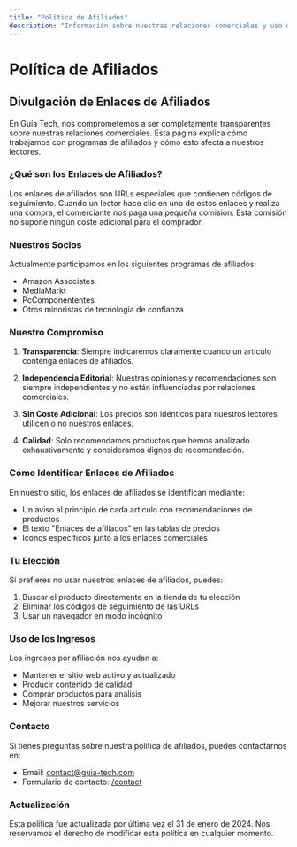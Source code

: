 ```yaml
---
title: "Política de Afiliados"
description: "Información sobre nuestras relaciones comerciales y uso de enlaces de afiliados"
---
```


# Política de Afiliados

## Divulgación de Enlaces de Afiliados

En Guía Tech, nos comprometemos a ser completamente transparentes sobre nuestras relaciones comerciales. Esta página explica cómo trabajamos con programas de afiliados y cómo esto afecta a nuestros lectores.

### ¿Qué son los Enlaces de Afiliados?

Los enlaces de afiliados son URLs especiales que contienen códigos de seguimiento. Cuando un lector hace clic en uno de estos enlaces y realiza una compra, el comerciante nos paga una pequeña comisión. Esta comisión no supone ningún coste adicional para el comprador.

### Nuestros Socios

Actualmente participamos en los siguientes programas de afiliados:
- Amazon Associates
- MediaMarkt
- PcComponententes
- Otros minoristas de tecnología de confianza

### Nuestro Compromiso

1. **Transparencia**: Siempre indicaremos claramente cuando un artículo contenga enlaces de afiliados.

2. **Independencia Editorial**: Nuestras opiniones y recomendaciones son siempre independientes y no están influenciadas por relaciones comerciales.

3. **Sin Coste Adicional**: Los precios son idénticos para nuestros lectores, utilicen o no nuestros enlaces.

4. **Calidad**: Solo recomendamos productos que hemos analizado exhaustivamente y consideramos dignos de recomendación.

### Cómo Identificar Enlaces de Afiliados

En nuestro sitio, los enlaces de afiliados se identifican mediante:
- Un aviso al principio de cada artículo con recomendaciones de productos
- El texto "Enlaces de afiliados" en las tablas de precios
- Iconos específicos junto a los enlaces comerciales

### Tu Elección

Si prefieres no usar nuestros enlaces de afiliados, puedes:
1. Buscar el producto directamente en la tienda de tu elección
2. Eliminar los códigos de seguimiento de las URLs
3. Usar un navegador en modo incógnito

### Uso de los Ingresos

Los ingresos por afiliación nos ayudan a:
- Mantener el sitio web activo y actualizado
- Producir contenido de calidad
- Comprar productos para análisis
- Mejorar nuestros servicios

### Contacto

Si tienes preguntas sobre nuestra política de afiliados, puedes contactarnos en:
- Email: [contact@guia-tech.com](mailto:contact@guia-tech.com)
- Formulario de contacto: [/contact](/contact)

### Actualización

Esta política fue actualizada por última vez el 31 de enero de 2024. Nos reservamos el derecho de modificar esta política en cualquier momento.
